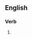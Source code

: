 ==English==

===Verb===
{{head|en|present participle}}

# {{present participle of|aver|lang=en|nocat=1}}